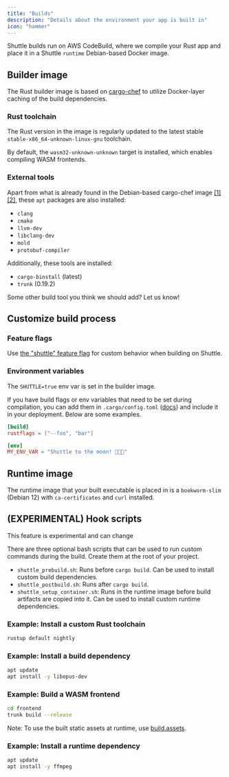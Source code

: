 ```yaml
---
title: "Builds"
description: "Details about the environment your app is built in"
icon: "hammer"
---
```


Shuttle builds run on AWS CodeBuild, where we compile your Rust app and place it in a Shuttle `runtime` Debian-based Docker image.

## Builder image

The Rust builder image is based on [cargo-chef](https://github.com/LukeMathWalker/cargo-chef) to utilize Docker-layer caching of the build dependencies.

### Rust toolchain

The Rust version in the image is regularly updated to the latest stable `stable-x86_64-unknown-linux-gnu` toolchain.

By default, the `wasm32-unknown-unknown` target is installed, which enables compiling WASM frontends.

### External tools

Apart from what is already found in the Debian-based cargo-chef image [[1]](https://github.com/debuerreotype/docker-debian-artifacts/blob/bfa3d175e4153a23ffb4cf1b573d72408333b4e2/bookworm/rootfs.manifest) [[2]](https://github.com/docker-library/buildpack-deps/blob/fdfe65ea0743aa735b4a5f27cac8e281e43508f5/debian/bookworm/Dockerfile), these `apt` packages are also installed:

- `clang`
- `cmake`
- `llvm-dev`
- `libclang-dev`
- `mold`
- `protobuf-compiler`

Additionally, these tools are installed:

- `cargo-binstall` (latest)
- `trunk` (0.19.2)

<Tip>Some other build tool you think we should add? Let us know!</Tip>

## Customize build process

### Feature flags

Use [the "shuttle" feature flag](/docs/project-configuration#cargo-feature-flags) for custom behavior when building on Shuttle.

### Environment variables

The `SHUTTLE=true` env var is set in the builder image.

If you have build flags or env variables that need to be set during compilation, you can add them in `.cargo/config.toml` ([docs](https://doc.rust-lang.org/cargo/reference/config.html)) and include it in your deployment. Below are some examples.

```toml .cargo/config.toml
[build]
rustflags = ["--foo", "bar"]

[env]
MY_ENV_VAR = "Shuttle to the moon! 🚀🚀🚀"
```

## Runtime image

The runtime image that your built executable is placed in is a `bookworm-slim` (Debian 12) with `ca-certificates` and `curl` installed.

## (EXPERIMENTAL) Hook scripts

<Warning>This feature is experimental and can change</Warning>

There are three optional bash scripts that can be used to run custom commands during the build.
Create them at the root of your project.

- `shuttle_prebuild.sh`: Runs before `cargo build`. Can be used to install custom build dependencies.
- `shuttle_postbuild.sh`: Runs after `cargo build`.
- `shuttle_setup_container.sh`: Runs in the runtime image before build artifacts are copied into it. Can be used to install custom runtime dependencies.

### Example: Install a custom Rust toolchain

```sh shuttle_prebuild.sh
rustup default nightly
```

### Example: Install a build dependency

```sh shuttle_prebuild.sh
apt update
apt install -y libopus-dev
```

### Example: Build a WASM frontend

```sh shuttle_postbuild.sh
cd frontend
trunk build --release
```

Note: To use the built static assets at runtime, use [build.assets](/docs/files#build-assets).

### Example: Install a runtime dependency

```sh shuttle_setup_container.sh
apt update
apt install -y ffmpeg
```
